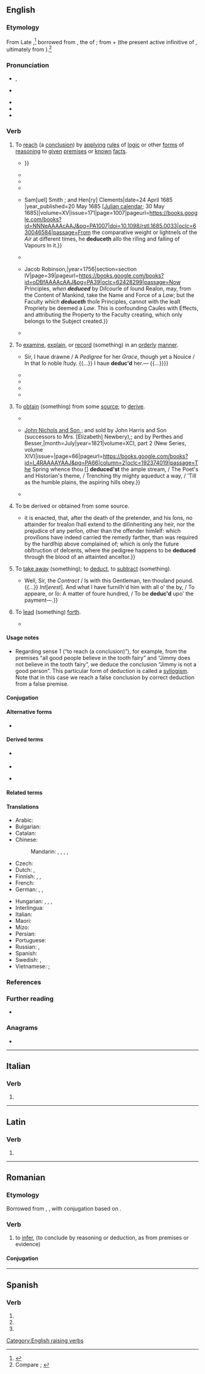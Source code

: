 ==English==
{{was wotd|2021|February|22}}

===Etymology===
{{root|en|ine-pro|*dewk-}}
From Late {{inh|en|enm|deducen|t=to demonstrate, prove, show; to argue, infer; to bring, lead; to turn (something) to a use; to deduct}},<ref>{{R:MED Online|entry=dēdūcen|pos=v|id=MED10771}}</ref> borrowed from {{bor|en|la|dēdūcere}}, the {{glossary|present}} {{glossary|active}} {{glossary|infinitive}} of {{m|la|dēdūcō|t=to lead or bring out or away; to accompany, conduct, escort; (''figuratively'') to derive, discover, deduce}}; from {{m|la|dē-|pos={{glossary|prefix}} meaning ‘from, away from’}} + {{m|la|dūcere}} (the present active infinitive of {{m|la|dūcō|t=to conduct, guide, lead; to draw, pull; to consider, regard, think}}, ultimately from {{der|en|ine-pro|*dewk-|t=to lead; to draw, pull}}).<ref>Compare {{R:OED Online|pos=v|id=48578|date=1894|nodot=1}}; {{R:Lexico|pos=v}}</ref>

===Pronunciation===
* {{a|RP}} {{IPA|en|/dɪˈdjuːs/}}, {{IPA|en|/dɪˈdʒuːs/}}
* {{a|GA}} {{IPA|en|/dɪˈd(j)us/|/də-/}}
* {{audio|en|En-us-deduce.ogg|Audio (GA)}}
* {{rhymes|en|uːs}}
* {{hyphenation|en|de|duce}}

===Verb===
{{en-verb}}

# {{lb|en|transitive}} To [[reach#Verb|reach]] (a [[conclusion]]) by [[apply]]ing [[rule#Noun|rules]] of [[logic]] or other [[form#Noun|forms]] of [[reasoning#Noun|reasoning]] to [[given#Adjective|given]] [[premises]] or [[known#Adjective|known]] [[fact]]s.
#: {{synonyms|en|conclude|infer}}
#: {{antonyms|en|induce}}
#* {{quote-book|en|author=&#91;{{w|Robert Persons}}?&#93;|chapter=The Second Parte of This Letter Conteyning Certaine Considerations of State vppon the Former Relation|translator=&#91;{{w|Henry Walpole}}&#93;|title=Nevves from Spayne and Holland Conteyning an Information of Inglish Affayres in Spayne vvith a Conferrence Made theruppon in Amsterdame of Holland.{{nb...|VVritten by a Gentleman trauelour Borne in the Lovv Countryes, and Brought Vp from a Child in Ingland, vnto a Gentleman His Frend and ofte in London.}}|location=[Amsterdam|publisher=A. Conincx]|date=11 September 1593<!--Gregorian calendar-->|section=folio &#91;29&#93;, recto and verso|sectionurl=https://books.google.com/books?id=YttlAAAAcAAJ&pg=PA29-IA1|oclc=287035935|passage=[T]he puritan buyldeth directly vpon the proteſtants firſt groundes in religion, & '''deduceth''' therof clearly and by ordinary conſequence al his concluſions, which the proteſtant cannot deny by divinity, but only by pollicy & humane ordination, or by turning to catholique anſwers contrary to ther owne principles: {{...}}}}
#* {{RQ:Bacon Learning|book=2|folio=110|verso=1|passage=[T]hoſe principles or firſt poſitions, have no diſcordance with that reaſon, which draweth downe and '''diduceth''' the inferiour poſitions.}}
#* {{RQ:Browne Pseudodoxia Epidemica|chapter=Of the Great Climactericall Year, that is, Sixty Three|page=187|passage=Laſtly, One way more there may be of miſtake, at that not unuſuall among us, grounded upon a double compute of the year; the one beginning from the 25 of March, the other from the day of our birth unto the ſame again, which is the naturall account. Now hereupon many men frequently miſcaſt their daies; for in their age they '''diduce''' the account not from the day of their birth, but the year of our Lord, wherein they were born.}}
#* {{RQ:Hobbes Leviathan|chapter=Of Counsell|page=132|passage={{smallcaps|Counsell}}, is where a man ſaith, ''Doe'', or ''Doe not this'', and '''deduceth''' his reaſons from the benefit that arriveth by it to him to whom he ſaith it. And from this it is evident, that he that giveth Counſell, pretendeth onely (whatſoever he intendeth) the good of him, to whom he giveth it.}}
#* {{quote-journal|en|author=[John] Wallis|authorlink=John Wallis|title=A Discourse Concerning the Air’s Gravity, Observd in the Baroscope, Occasioned by that of Dr. [[w:George Garden (minister)|[''George''] ''Garden'']];{{nb...|Presented to the Phil. Soc. of Oxford, by the Reverend Dr. Wallis, President of that Society. April 14, 1685 [Julian calendar].}}|journal=[[w:Philosophical Transactions of the Royal Society|Philosophical Transactions: Giving Some Accompt of the Present Undertakings, Studies and Labours of the Ingenious in Many Considerable Parts of the World]]|location=Oxford, Oxfordshire|publisher={{...|Printed at the Theater in Oxford, for}} Sam[uel] Smith {{nb...|at the Prince’s Arms in Paul’s Church-yard London}}; and Hen[ry] Clements{{nb...|Book-seller in Oxford.}}|date=24 April 1685<!--Gregorian calendar-->|year_published=20 May 1685 &#91;[[Julian calendar]]; 30 May 1685&#93;|volume=XV|issue=171|page=1007|pageurl=https://books.google.com/books?id=NNNeAAAAcAAJ&pg=PA1007|doi=10.1098/rstl.1685.0033|oclc=630046584|passage=From the comparative weight or lightneſs of the ''Air'' at different times, he '''deduceth''' alſo the riſing and falling of Vapours in it.}}
#* {{RQ:Locke Human Understanding|chapter=No Innate Principles in the Mind|section=9|page=6|passage=But how then can thoſe Men think the ''uſe of Reaſon'' neceſſary to diſcover Principles that are ſupposed innate, when Reaſon (if we may believe them) is nothing elſe, but the Faculty of '''deducing''' unknown Truths from Principles or Propoſitions, that are already known?}}
#* {{quote-book|en|chapter=An Abstract of the Reciprocal Duties of Representatives and Their Constituents, on Constitutional Principles|title=A New System of Patriot Policy. Containing the Genuine Recantation of the [[w:William Pitt, 1st Earl of Chatham|British Cicero]].{{nb...|To which is Added, An Abs[t]ract of the Reciprocal Duties of Representatives and Their Constituents, on Constitutional Principles.}}|location=London|publisher={{...|Printed for}} Jacob Robinson,{{nb...|at the Golden Lion in Ludgate-Street.}}|year=1756|section=section IV|page=39|pageurl=https://books.google.com/books?id=oDBfAAAAcAAJ&pg=PA39|oclc=62428299|passage=Now Principles, ''when '''deduced''''' by Diſcourſe of ſound Reaſon, may, from the Content of Mankind, take the Name and Force of a ''Law''; but the Faculty ''which '''deduceth''''' thoſe Principles, cannot with the leaſt Propriety be deemed a ''Law''. This is confounding Cauſes with Effects, and attributing the Property to the Faculty creating, which only belongs to the Subject created.}}
#* {{RQ:Mary Shelley Frankenstein|edition=3rd|chapter=Letter IV. To Mrs. Saville, England.|page=17|passage=I do not know that the relation of my disasters will be useful to you; yet, when I reflect that you are pursuing the same course, exposing yourself to the same dangers which have rendered me what I am, I imagine that you may '''deduce''' an apt moral from my tale; one that may direct you if you succeed in your undertaking, and console you in case of failure.}}
# {{lb|en|transitive}} To [[examine]], [[explain]], or [[record#Verb|record]] (something) in an [[orderly]] [[manner]].
#* {{RQ:Jonson Staple of News|act=II|scene=II|page=23|passage={{smallcaps|Pye[d-mantle].}} {{...}} Sir, I haue drawne / A ''Pedigree'' for her ''Grace'', though yet a Nouice / In that ſo noble ſtudy. {{...}} I haue '''deduc'd''' her.— {{...}}}}
#* {{RQ:Howell Epistolae|chapter=XXIX. To the Right Honourable Sir ''Peter Wichts'', Lord Ambassador at Constantinople.|date=5 June 1635|pages=249–250|pageref=250|passage=It ſeems there is ſome angry Star that hath hung over this Buſineſs of the ''Palatinate'' from the beginning of theſe ''German'' Wars to this very Day, which will too evidently appear, if one ſhould mark and '''deduce''' Matters from their firſt Riſe.}}
#* {{RQ:Thomson Spring|page=23|lines=573–578|passage=Lend me your ſong, ye nightingales! oh pour / The mazy-running ſoul of melody / Into my varied verſe! while I '''deduce''', / From the firſt note the hollow cuckoo ſings, / The ſymphony of Spring, and touch a theme / Unknown to fame, ''the Paſſion of the groves''.}}
#* {{RQ:Gibbon Roman Empire|volume=I|chapter=Reign of Claudius.—Defeat of the Goths.—Victories, Triumph, and Death of Aurelian.|page=296|passage=The general deſign of this work will not permit us minutely to relate the actions of every emperor after he aſcended the throne, much leſs '''deduce''' the various fortunes of his private life.}}
#* {{RQ:Scott Peveril of the Peak|volume=II|chapter=I|page=26|passage=If you leave this Isle, and got to the court of England, see what regard there will be paid to the old pedigree that '''deduces''' your descent from kings and conquerors.}}
# {{lb|en|transitive|archaic}} To [[obtain]] (something) from some [[source#Noun|source]]; to [[derive]].
#* {{RQ:Pope Works|volume=I|title=Thebais|pages=303–304|pageref=303|passage=O Goddeſs, ſay, ſhall I '''deduce''' my rhimes / From the dire nation in its early times, / ''[[w:Europa (consort of Zeus)|Europa]]''’s rape, ''{{w|Agenor}}''’s ſtern decree, / And ''{{w|Cadmus}}'' ſearching round the ſpacious ſea?}}
#* {{quote-journal|en|author=A. Heraud &#91;{{w|John Abraham Heraud}}?&#93;|title=Apostrophe to the [[w:New River (London)|New River]]|editor=Sylvanus Urban [pseudonym]|magazine=[[w:The Gentleman's Magazine|The Gentleman’s Magazine: And Historical Chronicle]]|location=London|publisher={{...|Printed by}} [[w:John Nichols (printer)|John Nichols and Son]],{{nb...|25, Parliament-street, Westminster; where letters are particularly requested to be sent, post-paid.}}; and sold by John Harris and Son (successors to Mrs. [Elizabeth] Newbery),{{nb...|at the corner of St. Paul’s Church Yard, Ludgate Street}}; and by Perthes and Besser,{{nb...|Hamburgh.}}|month=July|year=1821|volume=XCI, part 2 (New Series, volume XIV)|issue=|page=66|pageurl=https://books.google.com/books?id=I_4RAAAAYAAJ&pg=PA66|column=2|oclc=192374019|passage=The Spring whence thou &#91;{{w|Hugh Myddelton}}&#93; '''deduced'st''' the ample stream, / The Poet's and Historian's theme, / Trenching thy mighty aqueduct a way, / 'Till as the humble plains, the aspiring hills obey.}}
#* {{quote-book|en|author=Virgil|authorlink=Virgil|chapter=Book VI|translator=Oliver Crane|title=[[w:Aeneid|Virgil’s Æneid,{{nb...|Translated Literally, Line by Line, into English Dactylic Hexameter}}]]|location=New York, N.Y.|publisher=[[w:Baker & Taylor|The Baker & Taylor Co.]],{{nb...|740 and 742 Broadway.}}|year=1888|page=123|pageurl=https://books.google.com/books?id=z7wGAQAAIAAJ&pg=PA123|lines=832–834|oclc=776605665|passage=Do not, my children, O do not accustom yourselves to such warfares, / Nor on your country's vitals thus turn your invincible valor: / Sooner refrain thou, thou who '''deducest''' thy race from Olympus!}}
# {{lb|en|intransitive|archaic}} To be derived or obtained from some source.
#* {{RQ:Blackstone Commentaries|book=II|chapter=Of Title by Purchase, and First by Escheat|page=256|passage=[B]y the ſtatute 7 Ann. c. 21 {{...}} it is enacted, that, after the death of the pretender, and his ſons, no attainder for treaſon ſhall extend to the diſinheriting any heir, nor the prejudice of any perſon, other than the offender himſelf: which proviſions have indeed carried the remedy farther, than was required by the hardſhip above complained of; which is only the future obſtruction of deſcents, where the pedigree happens to be '''deduced''' through the blood of an attainted anceſtor.}}
# {{lb|en|transitive|obsolete}} To [[take away]] (something); to [[deduct]], to [[subtract]] (something).
#: {{ux|en|to '''deduce''' a part from the whole}}
#* {{RQ:Jonson Magnetic Lady|act=II|scene=vi|page=26|passage=''Pra''[''ctise'']. {{...}} Well, Sir, the ''Contract'' / Is with this Gentleman, ten thouſand pound. {{...}} ''Int''[''erest'']. And what I have furniſh'd him with all o' the by, / To appeare, or ſo: A matter of foure hundred, / To be '''deduc'd''' upo' the payment—.}}
# {{lb|en|transitive|obsolete|based on the word’s Latin {{glossary|etymon}}}} To [[lead#Verb|lead]] (something) [[forth]].
#* {{RQ:Drayton Poly-Olbion|chapter=The Third Song|part=Illustrations|page=51|passage=''Richard'' of the ''Vies'' will that ''[[w:Penda of Mercia|Penda]]'', K[ing] of ''Mereland'', firſt '''deduced''' a colony of ''Cambridge'' men hither and cals it ''Crekelade'', as other ''Kirklade'' with variety of names: [...]}}

====Usage notes====
* Regarding sense 1 (“to reach (a conclusion)”), for example, from the premises “all good people believe in the tooth fairy” and “Jimmy does not believe in the tooth fairy”, we deduce the conclusion “Jimmy is not a good person”. This particular form of deduction is called a [[syllogism]]. Note that in this case we reach a false conclusion by correct deduction from a false premise.

====Conjugation====
{{en-conj-simple|stem=deduc}}

====Alternative forms====
* {{l|en|diduce}} {{qualifier|obsolete}}

====Derived terms====
* {{l|en|deducement}} {{qualifier|obsolete}}
* {{l|en|deducing|pos=noun}}
* {{l|en|deducive}} {{qualifier|rare}}

====Related terms====
{{col3|en
|adduce
|adduction
|conduct
|conduction
|conducive
|deducible
|deduct
|deductible
|deduction
|[[deductional]] {{qualifier|rare}}
|deductive
|deductively
|deductivism
|[[deductory]] {{qualifier|rare}}
|duke
|induce
|introduce
|introduction
|reduce
|reduction
|seduce
|subduce
|subduct
|subduction
|transduce
|transduction
}}

====Translations====
{{trans-top|to reach (a conclusion) by applying rules of logic or other forms of reasoning}}
* Arabic: {{t|ar|إِسْتَنْتَجَ}}
* Bulgarian: {{t+|bg|заключавам}}
* Catalan: {{t+|ca|deduir}}
* Chinese:
*: Mandarin: {{t+|cmn|演繹}}, {{t+|cmn|演绎|tr=yǎnyì}}, {{t+|cmn|推理|tr=tuīlǐ}}, {{t+|cmn|推斷}}, {{t+|cmn|推断|tr=tuīduàn}}
* Czech: {{t|cs|vyvodit}}
* Dutch: {{t+|nl|afleiden}}, {{t+|nl|deduceren}}
* Finnish: {{t+|fi|johtaa}}, {{t+|fi|päätellä}}, {{t|fi|[[vetää]] [[johtopäätös]]}}
* French: {{t+|fr|déduire}}
* German: {{t+|de|folgern}}, {{t+|de|ableiten}}, {{t+|de|herleiten}}
{{trans-mid}}
* Hungarian: {{t+|hu|levezet}}, {{t|hu|leszármaztat}}, {{t+|hu|kikövetkeztet}}, {{t+|hu|következtet}}
* Interlingua: {{t|ia|deducer}}
* Italian: {{t+|it|dedurre}}
* Maori: {{t|mi|hīkaro}}
* Mizo: {{t|lus|chhuidawn}}
* Persian: {{t|fa|استنتاج کردن}}
* Portuguese: {{t+|pt|deduzir}}
* Russian: {{t+|ru|де́лать вы́вод|impf}}, {{t|ru|сде́лать вы́вод|pf}}
* Spanish: {{t+|es|deducir}}
* Swedish: {{t+|sv|deducera}}, {{t+|sv|härleda}}
* Vietnamese: {{t+|vi|suy đoán}}; {{t+|vi|suy lý}}
{{trans-bottom}}

{{trans-top|to examine, explain, or record (something) in an orderly manner}}
{{trans-mid}}
{{trans-bottom}}

{{trans-see|to obtain (something) from some source|derive}}

{{trans-top|to be derived or obtained from some source}}
{{trans-mid}}
{{trans-bottom}}

===References===
<references/>

===Further reading===
* {{pedia|deductive reasoning}}

===Anagrams===
* {{anagrams|en|a=cddeeu|deuced|educed}}

[[Category:English raising verbs]]
----

==Italian==

===Verb===
{{head|it|verb form}}

# {{inflection of|it|dedurre||3|s|pres|ind}}

----

==Latin==

===Verb===
{{la-verb-form|dēdūce}}

# {{inflection of|la|dēdūcō||2|s|pres|actv|impr}}

----

==Romanian==

===Etymology===
Borrowed from {{bor|ro|la|deducere}}, {{bor|ro|fr|déduire}}, with conjugation based on {{m|ro|duce}}.

===Verb===
{{ro-verb|conj=3|deduce|dedus}}

# {{lb|ro|transitive}} to [[infer]], {{l|en|deduce}} (to conclude by reasoning or deduction, as from premises or evidence)

====Conjugation====
{{ro-conj-duce|1=de}}

----

==Spanish==

===Verb===
{{head|es|verb form}}

# {{es-verb form of|ending=ir|mood=imperative|sense=affirmative|pers=2|formal=no|number=singular|deducir}}
# {{es-verb form of|ending=ir|mood=indicative|tense=present|pers=2|formal=yes|number=singular|deducir}}
# {{es-verb form of|ending=ir|mood=indicative|tense=present|pers=3|number=singular|deducir}}
